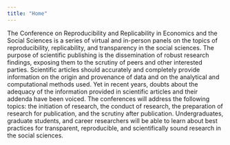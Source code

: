 ```yaml
---
title: "Home"
---
```


The Conference on Reproducibility and Replicability in Economics and the Social Sciences is a series of virtual and in-person panels on the topics of reproducibility, replicability, and transparency in the social sciences. The purpose of scientific publishing is the dissemination of robust research findings, exposing them to the scrutiny of peers and other interested parties. Scientific articles should accurately and completely provide information on the origin and provenance of data and on the analytical and computational methods used. Yet in recent years, doubts about the adequacy of the information provided in scientific articles and their addenda have been voiced. The conferences will address the following topics: the initiation of research, the conduct of research, the preparation of research for publication, and the scrutiny after publication. Undergraduates, graduate students, and career researchers will be able to learn about best practices for transparent, reproducible, and scientifically sound research in the social sciences.